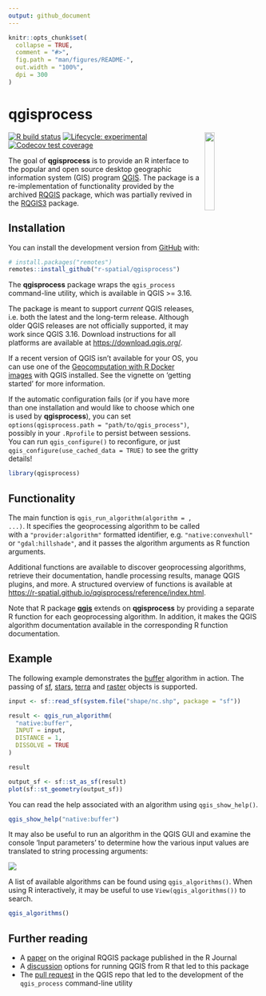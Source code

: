 ```yaml
---
output: github_document
---
```


<!-- README.md is generated from README.Rmd. Please edit that file -->

```r
knitr::opts_chunk$set(
  collapse = TRUE,
  comment = "#>",
  fig.path = "man/figures/README-",
  out.width = "100%",
  dpi = 300
)
```

# qgisprocess

<img src="man/figures/qgisprocess.svg" align="right" hspace="10" vspace="0" width="20%">

<!-- badges: start -->
[![R build status](https://github.com/r-spatial/qgisprocess/workflows/R-CMD-check/badge.svg)](https://github.com/r-spatial/qgisprocess/actions)
[![Lifecycle: experimental](https://img.shields.io/badge/lifecycle-experimental-orange.svg)](https://www.tidyverse.org/lifecycle/#experimental)
[![Codecov test coverage](https://codecov.io/gh/r-spatial/qgisprocess/branch/main/graph/badge.svg)](https://codecov.io/gh/r-spatial/qgisprocess?branch=main)
<!-- badges: end -->

The goal of **qgisprocess** is to provide an R interface to the popular and open source desktop geographic information system (GIS) program [QGIS](https://qgis.org/en/site/). The package is a re-implementation of functionality provided by the archived [RQGIS](https://cran.r-project.org/package=RQGIS) package, which was partially revived in the [RQGIS3](https://github.com/r-spatial/RQGIS3) package.

## Installation

You can install the development version from [GitHub](https://github.com/) with:

``` r
# install.packages("remotes")
remotes::install_github("r-spatial/qgisprocess")
```

The **qgisprocess** package wraps the `qgis_process` command-line utility, which is available in QGIS >= 3.16.

The package is meant to support _current_ QGIS releases, i.e. both the latest and the long-term release.
Although older QGIS releases are not officially supported, it may work since QGIS 3.16.
Download instructions for all platforms are available at <https://download.qgis.org/>.

If a recent version of QGIS isn't available for your OS, you can use one of the [Geocomputation with R Docker images](https://github.com/geocompr/docker) with QGIS installed.
See the vignette on 'getting started' for more information.

If the automatic configuration fails (or if you have more than one installation and would like to choose which one is used by **qgisprocess**), you can set `options(qgisprocess.path = "path/to/qgis_process")`, possibly in your `.Rprofile` to persist between sessions. You can run `qgis_configure()` to reconfigure, or just `qgis_configure(use_cached_data = TRUE)` to see the gritty details!

```r
library(qgisprocess)
```

## Functionality

The main function is `qgis_run_algorithm(algorithm = , ...)`.
It specifies the geoprocessing algorithm to be called with a `"provider:algorithm"` formatted identifier, e.g. `"native:convexhull"` or `"gdal:hillshade"`, and it passes the algorithm arguments as R function arguments.

Additional functions are available to discover geoprocessing algorithms, retrieve their documentation, handle processing results, manage QGIS plugins, and more.
A structured overview of functions is available at <https://r-spatial.github.io/qgisprocess/reference/index.html>.

Note that R package [**qgis**](https://github.com/JanCaha/r_package_qgis) extends on **qgisprocess** by providing a separate R function for each geoprocessing algorithm.
In addition, it makes the QGIS algorithm documentation available in the corresponding R function documentation.

## Example

The following example demonstrates the [buffer](https://docs.qgis.org/latest/en/docs/user_manual/processing_algs/qgis/vectorgeometry.html#buffer) algorithm in action. The passing of [sf](https://r-spatial.github.io/sf), [stars](https://r-spatial.github.io/stars), [terra](https://rspatial.github.io/terra) and [raster](https://cran.r-project.org/package=raster) objects is supported.

```r
input <- sf::read_sf(system.file("shape/nc.shp", package = "sf"))

result <- qgis_run_algorithm(
  "native:buffer",
  INPUT = input,
  DISTANCE = 1,
  DISSOLVE = TRUE
)

result

output_sf <- sf::st_as_sf(result)
plot(sf::st_geometry(output_sf))
```

You can read the help associated with an algorithm using `qgis_show_help()`.

```r
qgis_show_help("native:buffer")
```

It may also be useful to run an algorithm in the QGIS GUI and examine the console 'Input parameters' to determine how the various input values are translated to string processing arguments:

![](man/figures/qgis-buffer.png)

A list of available algorithms can be found using `qgis_algorithms()`. When using R interactively, it may be useful to use `View(qgis_algorithms())` to search.

```r
qgis_algorithms()
```


## Further reading

- A [paper](https://journal.r-project.org/archive/2017/RJ-2017-067/index.html) on the original RQGIS package published in the R Journal
- A [discussion](https://github.com/r-spatial/discuss/issues/41) options for running QGIS from R that led to this package
- The [pull request](https://github.com/qgis/QGIS/pull/34617) in the QGIS repo that led to the development of the `qgis_process` command-line utility 
